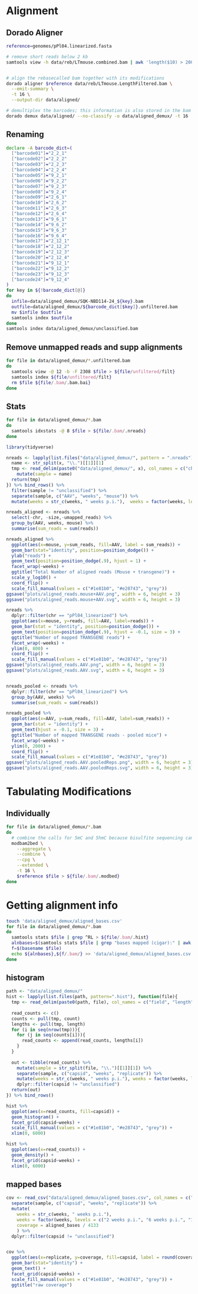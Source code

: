 # Alignment

## Dorado Aligner

```bash
reference=genomes/pPl04.linearized.fasta

# remove short reads below 2 kb
samtools view -h data/reb/LTmouse.combined.bam | awk 'length($10) > 2000 || $1 ~ /^@/' | samtools view -bS - > data/reb/LTmouse.LengthFiltered.bam


# align the rebasecalled bam together with its modifications
dorado aligner $reference data/reb/LTmouse.LengthFiltered.bam \
  --emit-summary \
  -t 16 \
  --output-dir data/aligned/

# demultiplex the barcodes; this information is also stored in the bam file already from rebasecalling, hence "--no-classify"
dorado demux data/aligned/ --no-classify -o data/aligned_demux/ -t 16
```

## Renaming

```bash
declare -A barcode_dict=(
  ["barcode01"]="2_2_1"
  ["barcode02"]="2_2_2"
  ["barcode03"]="2_2_3"
  ["barcode04"]="2_2_4"
  ["barcode05"]="9_2_1"
  ["barcode06"]="9_2_2"
  ["barcode07"]="9_2_3"
  ["barcode08"]="9_2_4"
  ["barcode09"]="2_6_1"
  ["barcode10"]="2_6_2"
  ["barcode11"]="2_6_3"
  ["barcode12"]="2_6_4"
  ["barcode13"]="9_6_1"
  ["barcode14"]="9_6_2"
  ["barcode15"]="9_6_3"
  ["barcode16"]="9_6_4"
  ["barcode17"]="2_12_1"
  ["barcode18"]="2_12_2"
  ["barcode19"]="2_12_3"
  ["barcode20"]="2_12_4"
  ["barcode21"]="9_12_1"
  ["barcode22"]="9_12_2"
  ["barcode23"]="9_12_3"
  ["barcode24"]="9_12_4"
)
for key in ${!barcode_dict[@]}
do
  infile=data/aligned_demux/SQK-NBD114-24_${key}.bam
  outfile=data/aligned_demux/${barcode_dict[$key]}.unfiltered.bam
  mv $infile $outfile
  samtools index $outfile
done
samtools index data/aligned_demux/unclassified.bam
```

## Remove unmapped reads and supp alignments

```bash

for file in data/aligned_demux/*.unfiltered.bam
do
  samtools view -@ 12 -b -F 2308 $file > ${file/unfiltered/filt}
  samtools index ${file/unfiltered/filt}
  rm $file ${file/.bam/.bam.bai}
done

```

## Stats

```bash
for file in data/aligned_demux/*.bam
do
  samtools idxstats -@ 8 $file > ${file/.bam/.nreads}
done
```

```r
library(tidyverse)

nreads <- lapply(list.files("data/aligned_demux/", pattern = ".nreads"), function(x){
  name <- str_split(x, "\\.")[[1]][1]
  tmp <- read_delim(paste0("data/aligned_demux/", x), col_names = c("chr", "size", "reads", "umapped_reads")) %>% 
    mutate(sample = name)
  return(tmp)
}) %>% bind_rows() %>% 
  filter(sample != "unclassified") %>% 
  separate(sample, c("AAV", "weeks", "mouse")) %>% 
  mutate(weeks = str_c(weeks, " weeks p.i."),  weeks = factor(weeks, levels = c("2 weeks p.i.", "6 weeks p.i.", "12 weeks p.i.")))

nreads_aligned <- nreads %>% 
  select(-chr, -size,-umapped_reads) %>% 
  group_by(AAV, weeks, mouse) %>%
  summarise(sum_reads = sum(reads))

nreads_aligned %>% 
  ggplot(aes(x=mouse, y=sum_reads, fill=AAV, label = sum_reads)) +
  geom_bar(stat="identity", position=position_dodge()) +
  ylab("reads") +
  geom_text(position=position_dodge(.9), hjust = 1) +
  facet_wrap(~weeks) +
  ggtitle("Total Number of aligned reads (Mouse + transgene)") +
  scale_y_log10() +
  coord_flip() +
  scale_fill_manual(values = c("#1e81b0", "#e28743", "grey"))
ggsave("plots/aligned_reads.mouse+AAV.png", width = 6, height = 3)
ggsave("plots/aligned_reads.mouse+AAV.svg", width = 6, height = 3)

nreads %>% 
  dplyr::filter(chr == "pPl04_linearized") %>% 
  ggplot(aes(x=mouse, y=reads, fill=AAV, label=reads)) +
  geom_bar(stat = "identity", position=position_dodge()) +
  geom_text(position=position_dodge(.9), hjust = -0.1, size = 3) +
  ggtitle("Number of mapped TRANSGENE reads") +
  facet_wrap(~weeks) +
  ylim(0, 800) +
  coord_flip() +
  scale_fill_manual(values = c("#1e81b0", "#e28743", "grey"))
ggsave("plots/aligned_reads.AAV.png", width = 6, height = 3)
ggsave("plots/aligned_reads.AAV.svg", width = 6, height = 3)


nreads_pooled <- nreads %>% 
  dplyr::filter(chr == "pPl04_linearized") %>% 
  group_by(AAV, weeks) %>% 
  summarise(sum_reads = sum(reads))

nreads_pooled %>% 
  ggplot(aes(x=AAV, y=sum_reads, fill=AAV, label=sum_reads)) +
  geom_bar(stat = "identity") +
  geom_text(hjust = -0.1, size = 3) +
  ggtitle("Number of mapped TRANSGENE reads - pooled mice") +
  facet_wrap(~weeks) +
  ylim(0, 2000) +
  coord_flip() +
  scale_fill_manual(values = c("#1e81b0", "#e28743", "grey"))
ggsave("plots/aligned_reads.AAV.pooledReps.png", width = 6, height = 3)
ggsave("plots/aligned_reads.AAV.pooledReps.svg", width = 6, height = 3)
```

# Tabulating Modifications

## Individually

```bash
for file in data/aligned_demux/*.bam
do
  # combine the calls for 5mC and 5hmC because bisulfite sequencing can also not differentiate between the 2
  modbam2bed \
    --aggregate \
    --combine \
    --cpg \
    --extended \
    -t 16 \
    $reference $file > ${file/.bam/.modbed}
done
```

# Getting alignment info

```bash

touch 'data/aligned_demux/aligned_bases.csv'
for file in data/aligned_demux/*.bam
do
  samtools stats $file | grep ^RL > ${file/.bam/.hist}
  alnbases=$(samtools stats $file | grep "bases mapped (cigar):" | awk '{print $5}')
  f=$(basename $file)
  echo ${alnbases},${f/.bam/} >> 'data/aligned_demux/aligned_bases.csv'
done
```


## histogram

```r
path <- "data/aligned_demux/"
hist <- lapply(list.files(path, pattern=".hist"), function(file){
  tmp <- read_delim(paste0(path, file), col_names = c("field", "length", "count"))
  
  read_counts <- c()
  counts <- pull(tmp, count)
  lengths <- pull(tmp, length)
  for (i in seq(nrow(tmp))){
    for (j in seq(counts[i])){
      read_counts <- append(read_counts, lengths[i])
    }
  }
  
  out <- tibble(read_counts) %>% 
    mutate(sample = str_split(file, "\\.")[[1]][1]) %>% 
    separate(sample, c("capsid", "weeks", "replicate")) %>% 
    mutate(weeks = str_c(weeks, " weeks p.i."), weeks = factor(weeks, levels = c("2 weeks p.i.", "6 weeks p.i.", "12 weeks p.i."))) %>% 
    dplyr::filter(capsid != "unclassified")
  return(out)
}) %>% bind_rows()

hist %>% 
  ggplot(aes(x=read_counts, fill=capsid)) +
  geom_histogram() +
  facet_grid(capsid~weeks) +
  scale_fill_manual(values = c("#1e81b0", "#e28743", "grey")) +
  xlim(0, 6000)

hist %>% 
  ggplot(aes(x=read_counts)) +
  geom_density() +
  facet_grid(capsid~weeks) +
  xlim(0, 6000)
```

## mapped bases

```r
cov <- read_csv("data/aligned_demux/aligned_bases.csv", col_names = c("aligned_bases", "sample")) %>% 
  separate(sample, c("capsid", "weeks", "replicate")) %>% 
  mutate(
    weeks = str_c(weeks, " weeks p.i."),
    weeks = factor(weeks, levels = c("2 weeks p.i.", "6 weeks p.i.", "12 weeks p.i.")),
    coverage = aligned_bases / 4133
    ) %>% 
  dplyr::filter(capsid != "unclassified")


cov %>% 
  ggplot(aes(x=replicate, y=coverage, fill=capsid, label = round(coverage))) +
  geom_bar(stat="identity") +
  geom_text() +
  facet_grid(capsid~weeks) +
  scale_fill_manual(values = c("#1e81b0", "#e28743", "grey")) +
  ggtitle("raw coverage")
```

